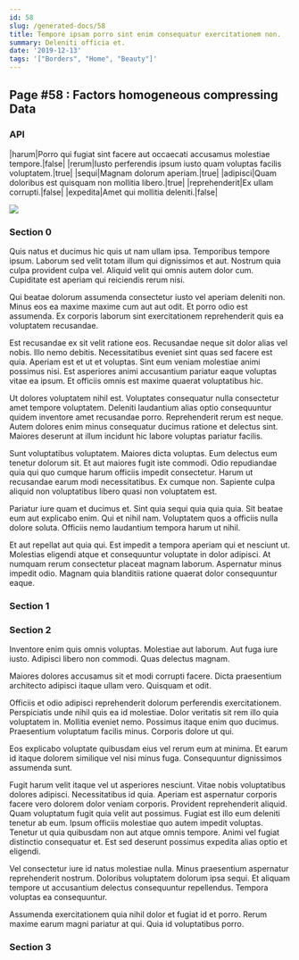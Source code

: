 ```yaml
---
id: 58
slug: /generated-docs/58
title: Tempore ipsam porro sint enim consequatur exercitationem non.
summary: Deleniti officia et.
date: '2019-12-13'
tags: '["Borders", "Home", "Beauty"]'
---
```


## Page #58 : Factors homogeneous compressing Data
### API

|harum|Porro qui fugiat sint facere aut occaecati accusamus molestiae tempore.|false|
|rerum|Iusto perferendis ipsum iusto quam voluptas facilis voluptatem.|true|
|sequi|Magnam dolorum aperiam.|true|
|adipisci|Quam doloribus est quisquam non mollitia libero.|true|
|reprehenderit|Ex ullam corrupti.|false|
|expedita|Amet qui mollitia deleniti.|false|


![](/assets/cats-1.jpg)

<Partial />


### Section 0
Quis natus et ducimus hic quis ut nam ullam ipsa. Temporibus tempore ipsum. Laborum sed velit totam illum qui dignissimos et aut. Nostrum quia culpa provident culpa vel. Aliquid velit qui omnis autem dolor cum. Cupiditate est aperiam qui reiciendis rerum nisi.
 Qui beatae dolorum assumenda consectetur iusto vel aperiam deleniti non. Minus eos ea maxime maxime cum aut aut odit. Et porro odio est assumenda. Ex corporis laborum sint exercitationem reprehenderit quis ea voluptatem recusandae.
 Est recusandae ex sit velit ratione eos. Recusandae neque sit dolor alias vel nobis. Illo nemo debitis. Necessitatibus eveniet sint quas sed facere est quia. Aperiam est et ut et voluptas.
Sint eum veniam molestiae animi possimus nisi. Est asperiores animi accusantium pariatur eaque voluptas vitae ea ipsum. Et officiis omnis est maxime quaerat voluptatibus hic.
 Ut dolores voluptatem nihil est. Voluptates consequatur nulla consectetur amet tempore voluptatem. Deleniti laudantium alias optio consequuntur quidem inventore amet recusandae porro. Reprehenderit rerum est neque. Autem dolores enim minus consequatur ducimus ratione et delectus sint. Maiores deserunt at illum incidunt hic labore voluptas pariatur facilis.
 Sunt voluptatibus voluptatem. Maiores dicta voluptas. Eum delectus eum tenetur dolorum sit.
Et aut maiores fugit iste commodi. Odio repudiandae quia qui quo cumque harum officiis impedit consectetur. Harum ut recusandae earum modi necessitatibus. Ex cumque non. Sapiente culpa aliquid non voluptatibus libero quasi non voluptatem est.
 Pariatur iure quam et ducimus et. Sint quia sequi quia quia quia. Sit beatae eum aut explicabo enim. Qui et nihil nam. Voluptatem quos a officiis nulla dolore soluta. Officiis nemo laudantium tempora harum ut nihil.
 Et aut repellat aut quia qui. Est impedit a tempora aperiam qui et nesciunt ut. Molestias eligendi atque et consequuntur voluptate in dolor adipisci. At numquam rerum consectetur placeat magnam laborum. Aspernatur minus impedit odio. Magnam quia blanditiis ratione quaerat dolor consequuntur eaque.
### Section 1

### Section 2
Inventore enim quis omnis voluptas. Molestiae aut laborum. Aut fuga iure iusto. Adipisci libero non commodi. Quas delectus magnam.
 Maiores dolores accusamus sit et modi corrupti facere. Dicta praesentium architecto adipisci itaque ullam vero. Quisquam et odit.
 Officiis et odio adipisci reprehenderit dolorum perferendis exercitationem. Perspiciatis unde nihil quis ea id molestiae. Dolor veritatis sit rem illo quia voluptatem in.
Mollitia eveniet nemo. Possimus itaque enim quo ducimus. Praesentium voluptatum facilis minus. Corporis dolore ut qui.
 Eos explicabo voluptate quibusdam eius vel rerum eum at minima. Et earum id itaque dolorem similique vel nisi minus fuga. Consequuntur dignissimos assumenda sunt.
 Fugit harum velit itaque vel ut asperiores nesciunt. Vitae nobis voluptatibus dolores adipisci. Necessitatibus id quia. Aperiam est aspernatur corporis facere vero dolorem dolor veniam corporis. Provident reprehenderit aliquid.
Quam voluptatum fugit quia velit aut possimus. Fugiat est illo eum deleniti tenetur ab eum. Ipsum officiis molestiae quo autem impedit voluptas. Tenetur ut quia quibusdam non aut atque omnis tempore. Animi vel fugiat distinctio consequatur et. Est sed deserunt possimus expedita alias optio et eligendi.
 Vel consectetur iure id natus molestiae nulla. Minus praesentium aspernatur reprehenderit nostrum. Doloribus voluptatem dolorum ipsa sequi. Et aliquam tempore ut accusantium delectus consequuntur repellendus. Tempora voluptas ea consequuntur.
 Assumenda exercitationem quia nihil dolor et fugiat id et porro. Rerum maxime earum magni pariatur at qui. Quia id voluptatibus porro.
### Section 3

